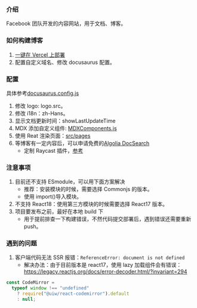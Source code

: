 ### 介绍

Facebook 团队开发的内容网站，用于文档、博客。<Badge github="https://github.com/facebook/docusaurus" />

### 如何构建博客

1. [一键在 Vercel 上部署](https://vercel.com/new/templates/react/docusaurus-2)
2. 配置自定义域名、修改 docusaurus 配置。

### 配置

具体参考[docusaurus.config.js](https://github.com/try-to-fly/wiki/blob/main/docusaurus.config.js)

1. 修改 logo: logo.src。
2. 修改 i18n：zh-Hans。
3. 显示文档更新时间：showLastUpdateTime
4. MDX 添加自定义组件: [MDXComponents.js](https://github.com/try-to-fly/wiki/blob/main/src/theme/MDXComponents.js)
5. 使用 Reat 渲染页面：[src/pages](https://github.com/try-to-fly/wiki/tree/main/src/pages)
6. 等博客有一定内容后，可以申请免费的[Algolia DocSearch](https://docsearch.algolia.com/apply)
   - 定制 Raycast 插件，[参考](https://github.com/try-to-fly/raycast-wiki-extension)

### 注意事项

1. 目前还不支持 ESmodule，可以用下面方案解决
   - 推荐：安装模块的时候，需要选择 Commonjs 的版本。
   - 使用 import()导入模块。
2. 不支持 React18：使用第三方模块的时候需要选择 React17 版本。
3. 项目要发布之前，最好在本地 build 下
   - 用于提前排查一下构建错误，不然代码提交部署后，遇到错误还需要重新 push。

### 遇到的问题

1. 客户端代码无法 SSR 报错：`ReferenceError: document is not defined`
   - 解决办法：由于目前版本是 react17，使用 lazy 加载组件会有错误：https://legacy.reactjs.org/docs/error-decoder.html/?invariant=294

```js
const CodeMirror =
  typeof window !== "undefined"
    ? require("@uiw/react-codemirror").default
    : null;
```
